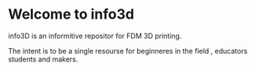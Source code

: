 # Welcome to info3d

info3D is an informitive repositor for FDM 3D printing.

The intent is to be a single resourse for beginneres in the field , educators students and makers. 

